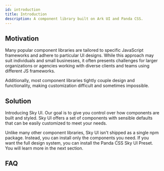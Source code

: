 ```yaml
---
id: introduction
title: Introduction
description: A component library built on Ark UI and Panda CSS.
---
```


## Motivation

Many popular component libraries are tailored to specific JavaScript frameworks and adhere to particular UI designs. While this approach may suit individuals and small businesses, it often presents challenges for larger organizations or agencies working with diverse clients and teams using different JS frameworks.

Additionally, most component libraries tightly couple design and functionality, making customization difficult and sometimes impossible.

## Solution

Introducing Sky UI. Our goal is to give you control over how components are built and styled. Sky UI offers a set of components with sensible defaults that can be easily customized to meet your needs.

Unlike many other component libraries, Sky UI isn't shipped as a single npm package. Instead, you can install only the components you need. If you want the full design system, you can install the Panda CSS Sky UI Preset. You will learn more in the next section.

## FAQ

<Faq />
